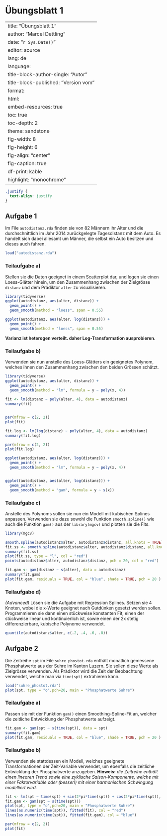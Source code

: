 # Übungsblatt 1 {.unnumbered}

---
title:  "Übungsblatt 1"
author: "Marcel Dettling"
date:   "`r Sys.Date()`"
editor: source
lang: de
language: 
  title-block-author-single: "Autor"
  title-block-published: "Version vom"
format:
  html:
    embed-resources: true
    toc: true
    toc-depth: 2
    theme: sandstone
    fig-width: 8
    fig-height: 6
    fig-align: "center"
    fig-caption: true
    df-print: kable
    highlight: "monochrome"
---

```css
.justify {
  text-align: justify
}
```

## Aufgabe 1 {.justify}

Im File `autodistanz.rda` finden sie von 82 Männern ihr Alter und die durchschnittlich im Jahr 2014 zurückgelegte Tagesdistanz mit dem Auto. Es handelt sich dabei allesamt um Männer, die selbst ein Auto besitzen und dieses auch fahren.

```r
load("autodistanz.rda")
```

### Teilaufgabe a)

Stellen sie die Daten geeignet in einem Scatterplot dar, und legen sie einen Loess-Glätter hinein, um den Zusammenhang zwischen der Zielgrösse `distanz` und dem Prädiktor `alter` zu visualisieren.

```r
library(tidyverse)
ggplot(autodistanz, aes(alter, distanz)) +
  geom_point() +
  geom_smooth(method = "loess", span = 0.55)

ggplot(autodistanz, aes(alter, log(distanz))) +
  geom_point() +
  geom_smooth(method = "loess", span = 0.55) 


```

**Varianz ist heterogen verteilt. daher Log-Transformation ausprobieren.**

### Teilaufgabe b)

Verwenden sie nun anstelle des Loess-Glätters ein geeignetes Polynom, welches ihnen den Zusammenhang zwischen den beiden Grössen schätzt.
```r
library(tidyverse)
ggplot(autodistanz, aes(alter, distanz)) +
  geom_point() +
  geom_smooth(method = "lm", formula = y ~ poly(x, 4))
    
fit <- lm(distanz ~ poly(alter, 4), data = autodistanz)
summary(fit)


par(mfrow = c(2, 2))
plot(fit)

fit.log <- lm(log(distanz) ~ poly(alter, 4), data = autodistanz)
summary(fit.log)

par(mfrow = c(2, 2))
plot(fit.log)

ggplot(autodistanz, aes(alter, log(distanz))) +
  geom_point() +
  geom_smooth(method = "lm", formula = y ~ poly(x, 4))


ggplot(autodistanz, aes(alter, log(distanz))) +
  geom_point() +
  geom_smooth(method = "gam", formula = y ~ s(x))
```


### Teilaufgabe c)

Anstelle des Polynoms sollen sie nun ein Modell mit kubischen Splines anpassen. Verwenden sie dazu sowohl die Funktion `smooth.spline()` wie auch die Funktion `gam()` aus der `library(mgcv)` und plotten sie die Fits.

```r
library(mgcv)

smooth.spline(autodistanz$alter, autodistanz$distanz, all.knots = TRUE)
fit.ss <- smooth.spline(autodistanz$alter, autodistanz$distanz, all.knots = TRUE)
summary(fit.ss)
plot(fit.ss, type = "l", col = "red")
points(autodistanz$alter, autodistanz$distanz, pch = 20, col = "red")

fit.gam <- gam(distanz ~ s(alter), data = autodistanz)
summary(fit.gam)
plot(fit.gam, residuals = TRUE, col = "blue", shade = TRUE, pch = 20 )

```


### Teilaufgabe d)

*(Advanced)* Lösen sie die Aufgabe mit Regression Splines. Setzen sie 4 Knoten, wobei die x-Werte geeignet nach Gutdünken gesetzt werden sollen. Programmieren sie dann einen stückweise konstanten Fit, einen der stückweise linear und kontinuierlich ist, sowie einen der 2x stetig differenzierbare, kubische Polynome verwendet.

```r
quantile(autodistanz$alter, c(.2, .4, .6, .8))

```

## Aufgabe 2 {.justify}

Die Zeitreihe `spt` im File `suhre_phostot.rda` enthält monatlich gemessene Phosphatwerte aus der Suhre im Kanton Luzern. Sie sollen diese Werte als Zielgrösse verwenden. Als Prädiktor wird die Zeit der Beobachtung verwendet, welche man via `time(spt)` extrahieren kann.

```r
load("suhre_phostot.rda")
plot(spt, type = "o",pch=20, main = "Phosphatwerte Suhre")

```

### Teilaufgabe a)

Passen sie mit der Funktion `gam()` einen Smoothing-Spline-Fit an, welcher die zeitliche Entwicklung der Phosphatwerte aufzeigt.
```r
fit.gam <- gam(spt ~ s(time(spt)), data = spt)
summary(fit.gam)
plot(fit.gam, residuals = TRUE, col = "blue", shade = TRUE, pch = 20 )
```


### Teilaufgabe b)

Verwenden sie stattdessen ein Modell, welches geeignete Transformationen der Zeit-Variable verwendet, um ebenfalls die zeitliche Entwicklung der Phosphatwerte anzugeben. **Hinweis:** *die Zeitreihe enthält einen linearen Trend sowie eine zyklische Saison-Komponente, welche mit einer Faktorvariable oder (besser!) mit einer harmonischen Schwingung modelliert wird.*

```r
fit <- lm(spt ~ time(spt) + sin(2*pi*time(spt)) + cos(2*pi*time(spt)), data = spt)
fit.gam <- gam(spt ~ s(time(spt)))
plot(spt, type = "o",pch=20, main = "Phosphatwerte Suhre")
lines(as.numeric(time(spt)), fitted(fit), col = "red")
lines(as.numeric(time(spt)), fitted(fit.gam), col = "blue")

par(mfrow = c(2, 2))
plot(fit)

```
